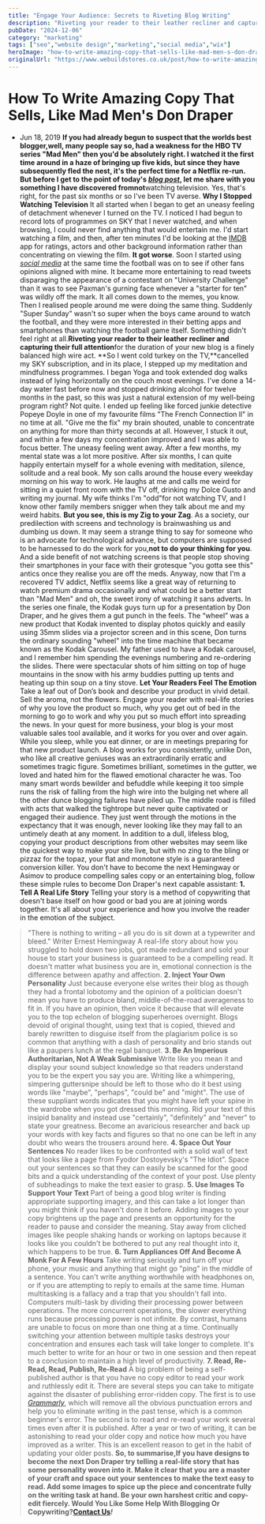 ```yaml
---
title: "Engage Your Audience: Secrets to Riveting Blog Writing"
description: "Riveting your reader to their leather recliner and capturing their full attention for the duration of your new blog is a finely balanced high wire act."
pubDate: "2024-12-06"
category: "marketing"
tags: ["seo","website design","marketing","social media","wix"]
heroImage: "how-to-write-amazing-copy-that-sells-like-mad-men-s-don-draper"
originalUrl: "https://www.webuildstores.co.uk/post/how-to-write-amazing-copy-that-sells-like-mad-men-s-don-draper"
---
```




<BlogHeroImage src={heroImage} alt="Engage Your Audience: Secrets to Riveting Blog Writing" />

# How To Write Amazing Copy That Sells, Like Mad Men's Don Draper
 * Jun 18, 2019
**If you had already begun to suspect that the worlds best blogger,**well, many people say so, had a weakness for the HBO TV series "Mad Men" then you'd be absolutely right. I watched it the first time around in a haze of bringing up five kids, but since they have subsequently fled the nest, it's the perfect time for a Netflix re-run.
But before I get to the point of today's [_blog post_](https://www.webuildstores.co.uk/blog), let me share with you something I have discovered from**not**watching television. Yes, that's right, for the past six months or so I've been TV averse.
**Why I Stopped Watching Television**
It all started when I began to get an uneasy feeling of detachment whenever I turned on the TV. I noticed I had begun to record lots of programmes on SKY that I never watched, and when browsing, I could never find anything that would entertain me. I'd start watching a film, and then, after ten minutes I'd be looking at the [IMDB](https://www.imdb.com/) app for ratings, actors and other background information rather than concentrating on viewing the film.
**It got worse**. Soon I started using [_social media_](https://www.webuildstores.co.uk/social-media-plans) at the same time the football was on to see if other fans opinions aligned with mine. It became more entertaining to read tweets disparaging the appearance of a contestant on "University Challenge" than it was to see Paxman's gurning face whenever a "starter for ten" was wildly off the mark. It all comes down to the memes, you know.
Then I realised people around me were doing the same thing. Suddenly "Super Sunday" wasn't so super when the boys came around to watch the football, and they were more interested in their betting apps and smartphones than watching the football game itself. Something didn't feel right at all.**Riveting your reader to their leather recliner and capturing their full attention**for the duration of your new blog is a finely balanced high wire act.
**So I went cold turkey on the TV,**cancelled my SKY subscription, and in its place, I stepped up my meditation and mindfulness programmes. I began Yoga and took extended dog walks instead of lying horizontally on the couch most evenings. I've done a 14-day water fast before now and stopped drinking alcohol for twelve months in the past, so this was just a natural extension of my well-being program right?
Not quite. I ended up feeling like forced junkie detective Popeye Doyle in one of my favourite films "The French Connection ll" in no time at all. "Give me the fix" my brain shouted, unable to concentrate on anything for more than thirty seconds at all.
However, I stuck it out, and within a few days my concentration improved and I was able to focus better. The uneasy feeling went away. After a few months, my mental state was a lot more positive. After six months, I can quite happily entertain myself for a whole evening with meditation, silence, solitude and a real book.
My son calls around the house every weekday morning on his way to work. He laughs at me and calls me weird for sitting in a quiet front room with the TV off, drinking my Dolce Gusto and writing my journal. My wife thinks I'm "odd"for not watching TV, and I know other family members snigger when they talk about me and my weird habits.
**But you see, this is my Zig to your Zag**. As a society, our predilection with screens and technology is brainwashing us and dumbing us down. It may seem a strange thing to say for someone who is an advocate for technological advance, but computers are supposed to be harnessed to do the work for you,**not to do your thinking for you**.
And a side benefit of not watching screens is that people stop shoving their smartphones in your face with their grotesque "you gotta see this" antics once they realise you are off the meds.
Anyway, now that I'm a recovered TV addict, Netflix seems like a great way of returning to watch premium drama occasionally and what could be a better start than "Mad Men" and oh, the sweet irony of watching it sans adverts.
In the series one finale, the Kodak guys turn up for a presentation by Don Draper, and he gives them a gut punch in the feels.
The “wheel” was a new product that Kodak invented to display photos quickly and easily using 35mm slides via a projector screen and in this scene, Don turns the ordinary sounding "wheel" into the time machine that became known as the Kodak Carousel.
My father used to have a Kodak carousel, and I remember him spending the evenings numbering and re-ordering the slides. There were spectacular shots of him sitting on top of huge mountains in the snow with his army buddies putting up tents and heating up thin soup on a tiny stove.
**Let Your Readers Feel The Emotion**
Take a leaf out of Don’s book and describe your product in vivid detail. Sell the aroma, not the flowers. Engage your reader with real-life stories of why you love the product so much, why you get out of bed in the morning to go to work and why you put so much effort into spreading the news.
In your quest for more business, your blog is your most valuable sales tool available, and it works for you over and over again. While you sleep, while you eat dinner, or are in meetings preparing for that new product launch.
A blog works for you consistently, unlike Don, who like all creative geniuses was an extraordinarily erratic and sometimes tragic figure. Sometimes brilliant, sometimes in the gutter, we loved and hated him for the flawed emotional character he was.
Too many smart words bewilder and befuddle while keeping it too simple runs the risk of falling from the high wire into the bulging net where all the other dunce blogging failures have piled up.
The middle road is filled with acts that walked the tightrope but never quite captivated or engaged their audience. They just went through the motions in the expectancy that it was enough, never looking like they may fall to an untimely death at any moment.
In addition to a dull, lifeless blog, copying your product descriptions from other websites may seem like the quickest way to make your site live, but with no zing to the bling or pizzaz for the topaz, your flat and monotone style is a guaranteed conversion killer.
You don't have to become the next Hemingway or Asimov to produce compelling sales copy or an entertaining blog, follow these simple rules to become Don Draper's next capable assistant:
**1\. Tell A Real Life Story**
Telling your story is a method of copywriting that doesn't base itself on how good or bad you are at joining words together. It's all about your experience and how you involve the reader in the emotion of the subject.
> "There is nothing to writing – all you do is sit down at a typewriter and bleed." Writer Ernest Hemingway
A real-life story about how you struggled to hold down two jobs, got made redundant and sold your house to start your business is guaranteed to be a compelling read. It doesn't matter what business you are in, emotional connection is the difference between apathy and affection.
**2\. Inject Your Own Personality**
Just because everyone else writes their blog as though they had a frontal lobotomy and the opinion of a politician doesn't mean you have to produce bland, middle-of-the-road averageness to fit in. If you have an opinion, then voice it because that will elevate you to the top echelon of blogging superheroes overnight.
Blogs devoid of original thought, using text that is copied, thieved and barely rewritten to disguise itself from the plagiarism police is so common that anything with a dash of personality and brio stands out like a paupers lunch at the regal banquet.
**3\. Be An Imperious Authoritarian, Not A Weak Submissive**
Write like you mean it and display your sound subject knowledge so that readers understand you to be the expert you say you are. Writing like a whimpering, simpering guttersnipe should be left to those who do it best using words like "maybe", "perhaps", "could be" and "might".
The use of these suppliant words indicates that you might have left your spine in the wardrobe when you got dressed this morning. Rid your text of this insipid banality and instead use "certainly", "definitely" and "never" to state your greatness.
Become an avaricious researcher and back up your words with key facts and figures so that no one can be left in any doubt who wears the trousers around here.
**4\. Space Out Your Sentences**
No reader likes to be confronted with a solid wall of text that looks like a page from Fyodor Dostoyevsky's "The Idiot".
Space out your sentences so that they can easily be scanned for the good bits and a quick understanding of the context of your post. Use plenty of subheadings to make the text easier to grasp.
**5\. Use Images To Support Your Text**
Part of being a good blog writer is finding appropriate supporting imagery, and this can take a lot longer than you might think if you haven't done it before.
Adding images to your copy brightens up the page and presents an opportunity for the reader to pause and consider the meaning. Stay away from cliched images like people shaking hands or working on laptops because it looks like you couldn't be bothered to put any real thought into it, which happens to be true.
**6\. Turn Appliances Off And Become A Monk For A Few Hours**
Take writing seriously and turn off your phone, your music and anything that might go "ping" in the middle of a sentence. You can't write anything worthwhile with headphones on, or if you are attempting to reply to emails at the same time.
Human multitasking is a fallacy and a trap that you shouldn't fall into. Computers multi-task by dividing their processing power between operations. The more concurrent operations, the slower everything runs because processing power is not infinite.
By contrast, humans are unable to focus on more than one thing at a time. Continually switching your attention between multiple tasks destroys your concentration and ensures each task will take longer to complete. It's much better to write for an hour or two in one session and then repeat to a conclusion to maintain a high level of productivity.
**7\. Read, Re-Read, Read, Publish, Re-Read**
A big problem of being a self-published author is that you have no copy editor to read your work and ruthlessly edit it. There are several steps you can take to mitigate against the disaster of publishing error-ridden copy.
The first is to use [_Grammarly_](https://app.grammarly.com/), which will remove all the obvious punctuation errors and help you to eliminate writing in the past tense, which is a common beginner's error.
The second is to read and re-read your work several times even after it is published. After a year or two of writing, it can be astonishing to read your older copy and notice how much you have improved as a writer. This is an excellent reason to get in the habit of updating your older posts.
**So, to summarise,**If you have designs to become the next Don Draper try telling a real-life story that has some personality woven into it. Make it clear that you are a master of your craft and space out your sentences to make the text easy to read. Add some images to spice up the piece and concentrate fully on the writing task at hand.
Be your own harshest critic and copy-edit fiercely.
**Would You Like Some Help With Blogging Or Copywriting?**[**Contact Us**](https://www.webuildstores.co.uk/contact)**_!_**

